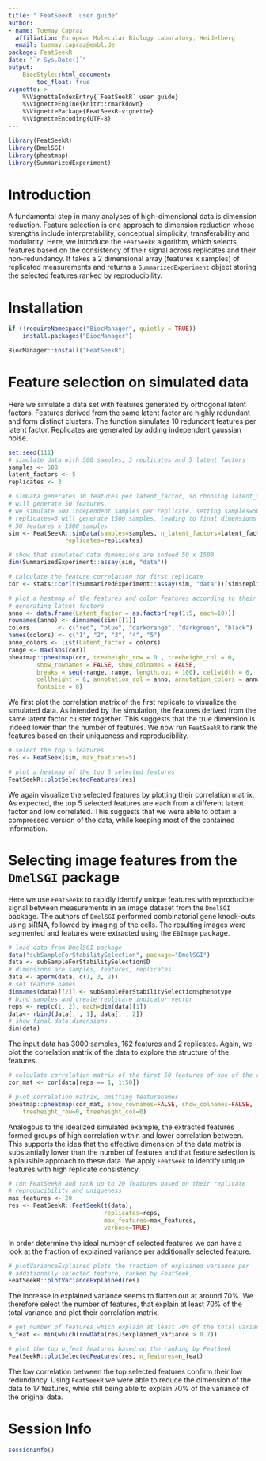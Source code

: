 ```yaml
---
title: "`FeatSeekR` user guide"
author: 
- name: Tuemay Capraz
  affiliation: European Molecular Biology Laboratory, Heidelberg
  email: tuemay.capraz@embl.de
package: FeatSeekR
date: "`r Sys.Date()`"
output:  
    BiocStyle::html_document:
        toc_float: true
vignette: >
    %\VignetteIndexEntry{`FeatSeekR` user guide}
    %\VignetteEngine{knitr::rmarkdown}
    %\VignettePackage{FeatSeekR-vignette}
    %\VignetteEncoding{UTF-8}
---
```




```r
library(FeatSeekR)
library(DmelSGI)
library(pheatmap)
library(SummarizedExperiment)
```


# Introduction

A fundamental step in many analyses of high-dimensional data is dimension 
reduction. Feature selection is one approach to dimension reduction whose 
strengths include interpretability, conceptual simplicity, transferability 
and modularity.
Here, we introduce the `FeatSeekR` algorithm, which selects features based on 
the consistency of their signal across replicates and their non-redundancy.
It takes a 2 dimensional array (features x samples) of replicated measurements
and returns a `SummarizedExperiment` object storing the selected features ranked by 
reproducibility.

# Installation

```r
if (!requireNamespace("BiocManager", quietly = TRUE))
    install.packages("BiocManager")

BiocManager::install("FeatSeekR")
```

# Feature selection on simulated data

Here we simulate a data set with features generated by orthogonal latent 
factors. Features derived from the same latent factor are highly redundant and 
form distinct clusters. The function \code{simData} simulates 10 redundant 
features per latent factor. Replicates are generated by adding independent 
gaussian noise.

```r
set.seed(111)
# simulate data with 500 samples, 3 replicates and 5 latent factors 
samples <- 500
latent_factors <- 5
replicates <- 3

# simData generates 10 features per latent_factor, so choosing latent_factors=5
# will generate 50 features.
# we simulate 500 independent samples per replicate. setting samples=500 and 
# replicates=3 will generate 1500 samples, leading to final dimensions of
# 50 features x 1500 samples
sim <- FeatSeekR::simData(samples=samples, n_latent_factors=latent_factors,
                replicates=replicates)

# show that simulated data dimensions are indeed 50 x 1500 
dim(SummarizedExperiment::assay(sim, "data"))

# calculate the feature correlation for first replicate
cor <- stats::cor(t(SummarizedExperiment::assay(sim, "data"))[sim$replicates==1, ], use = "pairwise.complete.obs")

# plot a heatmap of the features and color features according to their 
# generating latent factors
anno <- data.frame(Latent_factor = as.factor(rep(1:5, each=10)))
rownames(anno) <- dimnames(sim)[[1]]
colors        <- c("red", "blue", "darkorange", "darkgreen", "black")
names(colors) <- c("1", "2", "3", "4", "5")
anno_colors <- list(Latent_factor = colors)
range <- max(abs(cor))
pheatmap::pheatmap(cor, treeheight_row = 0 , treeheight_col = 0, 
        show_rownames = FALSE, show_colnames = FALSE,
        breaks = seq(-range, range, length.out = 100), cellwidth = 6, 
        cellheight = 6, annotation_col = anno, annotation_colors = anno_colors, 
        fontsize = 8)
```
We first plot the correlation matrix of the first replicate to visualize the
simulated data. As intended by the simulation, the features derived from the 
same latent factor cluster together. This suggests that the true dimension is
indeed lower than the number of features.
We now run `FeatSeekR` to rank the features based on their uniqueness and
reproducibility.

```r
# select the top 5 features
res <- FeatSeek(sim, max_features=5)

# plot a heatmap of the top 5 selected features 
FeatSeekR::plotSelectedFeatures(res)
```
We again visualize the selected features by plotting their correlation matrix.
As expected, the top 5 selected features are each from a different latent factor 
and low correlated. This suggests that we were able to obtain a compressed 
version of the data, while keeping most of the contained information.

# Selecting image features from the `DmelSGI` package

Here we use `FeatSeekR` to rapidly identify unique features with reproducible 
signal between measurements in an image dataset from the `DmelSGI` package. 
The authors of `DmelSGI` performed combinatorial gene knock-outs using siRNA, 
followed by imaging of the cells. The resulting images were segmented and 
features were extracted using the `EBImage` package. 


```r
# load data from DmelSGI package
data("subSampleForStabilitySelection", package="DmelSGI")
data <- subSampleForStabilitySelection$D
# dimensions are samples, features, replicates
data <- aperm(data, c(1, 3, 2))
# set feature names
dimnames(data)[[2]] <- subSampleForStabilitySelection$phenotype
# bind samples and create replicate indicator vector
reps <- rep(c(1, 2), each=dim(data)[1])
data<- rbind(data[, , 1], data[, , 2])
# show final data dimensions
dim(data)
```

The input data has 3000 samples, 162 features and 2
replicates. Again, we plot the correlation matrix of the data to explore the 
structure of the features.

```r
# calculate correlation matrix of the first 50 features of one of the replicates
cor_mat <- cor(data[reps == 1, 1:50])

# plot correlation matrix, omitting featurenames
pheatmap::pheatmap(cor_mat, show_rownames=FALSE, show_colnames=FALSE,
    treeheight_row=0, treeheight_col=0)
```

Analogous to the idealized simulated example, the extracted features formed 
groups of high correlation within and lower correlation between. This supports 
the idea that the effective dimension of the data matrix is substantially lower 
than the number of features and that feature selection is a plausible approach 
to these data. We apply `FeatSeek` to identify unique features with high 
replicate consistency.

```r
# run FeatSeekR and rank up to 20 features based on their replicate 
# reproducibility and uniqueness
max_features <- 20
res <- FeatSeekR::FeatSeek(t(data), 
                           replicates=reps, 
                           max_features=max_features,
                           verbose=TRUE)
```

In order determine the ideal number of selected features we can have a look at 
the fraction of explained variance per additionally selected feature.

```r
# plotVarianceExplained plots the fraction of explained variance per 
# additionally selected feature, ranked by FeatSeek.
FeatSeekR::plotVarianceExplained(res)
```

The increase in explained variance seems to flatten out at around 70%.
We therefore select the number of features, that explain at least 70% of the 
total variance and plot their correlation matrix.

```r
# get number of features which explain at least 70% of the total variance
n_feat <- min(which(rowData(res)$explained_variance > 0.7))

# plot the top n_feat features based on the ranking by FeatSeek
FeatSeekR::plotSelectedFeatures(res, n_features=n_feat)
```

The low correlation between the top selected features confirm their low 
redundancy. Using `FeatSeekR` we were able to reduce the dimension of the data 
to 17 features, while still being able to explain 70% of the variance of the 
original data.



# Session Info

```r
sessionInfo()
```

